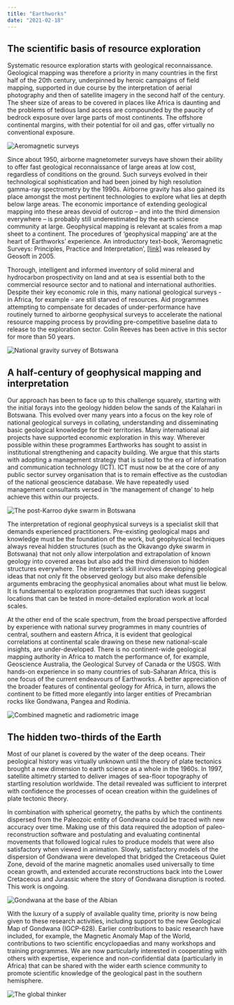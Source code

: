 ```yaml
---
title: "Earthworks"
date: "2021-02-18"
---
```


## The scientific basis of resource exploration

Systematic resource exploration starts with geological reconnaissance.
Geological mapping was therefore a priority in many countries in the first half
of the 20th century, underpinned by heroic campaigns of field mapping, supported
in due course by the interpretation of aerial photography and then of satellite
imagery in the second half of the century. The sheer size of areas to be covered
in places like Africa is daunting and the problems of tedious land access are
compounded by the paucity of bedrock exposure over large parts of most
continents.  The offshore continental margins, with their potential for oil and
gas, offer virtually no conventional exposure.

![Aeromagnetic surveys](./assets/earthworks/pic1.jpg)

Since about 1950, airborne magnetometer surveys have shown their ability to
offer fast geological reconnaissance of large areas at low cost, regardless of
conditions on the ground. Such surveys evolved in their technological
sophistication and had been joined by high resolution gamma-ray spectrometry by
the 1990s. Airborne gravity has also gained its place amongst the most pertinent
technologies to explore what lies at depth below large areas. The economic
importance of extending geological mapping into these areas devoid of outcrop –
and into the third dimension everywhere – is probably still underestimated by
the earth science community at large. Geophysical mapping is relevant at scales
from a map sheet to a continent. The procedures of ‘geophysical mapping’ are at
the heart of Earthworks’ experience. An introductory text-book, ‘Aeromagnetic
Surveys: Principles, Practice and Interpretation’,
[\[link\]](http://www.reeves.nl/upload/AfricanGeodynamicsBrochure.pdf) was
released by Geosoft in 2005.

Thorough, intelligent and informed inventory of solid mineral and hydrocarbon
prospectivity on land and at sea is essential both to the commercial resource
sector and to national and international authorities. Despite their key economic
role in this, many national geological surveys - in Africa, for example - are
still starved of resources. Aid programmes attempting to compensate for decades
of under-performance have routinely turned to airborne geophysical surveys to
accelerate the national resource mapping process by providing pre-competitive
baseline data to release to the exploration sector. Colin Reeves has been active
in this sector for more than 50 years.

![National gravity survey of Botswana](./assets/earthworks/pic2.jpg)

## A half-century of geophysical mapping and interpretation

Our approach has been to face up to this challenge squarely, starting with the
initial forays into the geology hidden below the sands of the Kalahari in
Botswana. This evolved over many years into a focus on the key role of national
geological surveys in collating, understanding and disseminating basic
geological knowledge for their territories.  Many international aid projects
have supported economic exploration in this way. Wherever possible within these
programmes Earthworks has sought to assist in institutional strengthening and
capacity building.  We argue that this starts with adopting a management
strategy that is suited to the era of information and communication technology
(ICT).  ICT must now be at the core of any public sector survey organisation
that is to remain effective as the custodian of the national geoscience
database. We have repeatedly used management consultants versed in ‘the
management of change’ to help achieve this within our projects.

![The post-Karroo dyke swarm in Botswana](./assets/earthworks/pic3.jpg)

The interpretation of regional geophysical surveys is a specialist skill that
demands experienced practitioners. Pre-existing geological maps and knowledge
must be the foundation of the work, but geophysical techniques always reveal
hidden structures (such as the Okavango dyke swarm in Botswana) that not only
allow interpolation and extrapolation of known geology into covered areas but
also add the third dimension to hidden structures everywhere. The interpreter’s
skill involves developing geological ideas that not only fit the observed
geology but also make defensible arguments embracing the geophysical anomalies
about what must lie below. It is fundamental to exploration programmes that such
ideas suggest locations that can be tested in more-detailed exploration work at
local scales.

At the other end of the scale spectrum, from the broad perspective afforded by
experience with national survey programmes in many countries of central,
southern and eastern Africa, it is evident that geological correlations at
continental scale drawing on these new national-scale insights, are
under-developed. There is no continent-wide geological mapping authority in
Africa to match the performance of, for example, Geoscience Australia, the
Geological Survey of Canada or the USGS. With hands-on experience in so many
countries of sub-Saharan Africa, this is one focus of the current endeavours of
Earthworks. A better appreciation of the broader features of continental geology
for Africa, in turn, allows the continent to be fitted more elegantly into
larger entities of Precambrian rocks like Gondwana, Pangea and Rodinia.

![Combined magnetic and radiometric image](./assets/earthworks/pic4.jpg)

## The hidden two-thirds of the Earth

Most of our planet is covered by the water of the deep oceans. Their peological
history was virtually unknown until the theory of plate tectonics brought a new
dimension to earth science as a whole in the 1960s. In 1997, satellite altimetry
started to deliver images of sea-floor topography of startling resolution
worldwide. The detail revealed was sufficient to interpret with confidence the
processes of ocean creation within the guidelines of plate tectonic theory.

In combination with spherical geometry, the paths by which the continents
dispersed from the Paleozoic entity of Gondwana could be traced with new
accuracy over time. Making use of this data required the adoption of
paleo-reconstruction software and postulating and evaluating continental
movements that followed logical rules to produce models that were also
satisfactory when viewed in animation.  Slowly, satisfactory models of the
dispersion of Gondwana were developed that bridged the Cretaceous Quiet Zone,
devoid of the marine magnetic anomalies used universally to time ocean growth,
and extended accurate reconstructions back into the Lower Cretaceous and
Jurassic where the story of Gondwana disruption is rooted. This work is ongoing.

![Gondwana at the base of the Albian](./assets/earthworks/pic5.jpg)

With the luxury of a supply of available quality time, priority is now being
given to these research activities, including support to the new Geological Map
of Gondwana (IGCP-628). Earlier contributions to basic research have included,
for example, the Magnetic Anomaly Map of the World, contributions to two
scientific encyclopaedias and many workshops and training programmes. We are
now particularly interested in cooperating with others with expertise,
experience and non-confidential data (particularly in Africa) that can be
shared with the wider earth science community to promote scientific
knowledge of the geological past in the southern hemisphere.
 
<PublishDate />

![The global thinker](./assets/earthworks/pic6.jpg)